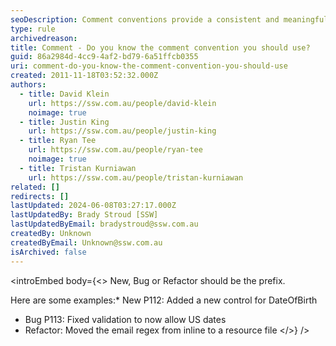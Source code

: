 ```yaml
---
seoDescription: Comment conventions provide a consistent and meaningful way to label comments in your code.
type: rule
archivedreason:
title: Comment - Do you know the comment convention you should use?
guid: 86a2984d-4cc9-4af2-bd79-6a51ffcb0355
uri: comment-do-you-know-the-comment-convention-you-should-use
created: 2011-11-18T03:52:32.000Z
authors:
  - title: David Klein
    url: https://ssw.com.au/people/david-klein
    noimage: true
  - title: Justin King
    url: https://ssw.com.au/people/justin-king
  - title: Ryan Tee
    url: https://ssw.com.au/people/ryan-tee
    noimage: true
  - title: Tristan Kurniawan
    url: https://ssw.com.au/people/tristan-kurniawan
related: []
redirects: []
lastUpdated: 2024-06-08T03:27:17.000Z
lastUpdatedBy: Brady Stroud [SSW]
lastUpdatedByEmail: bradystroud@ssw.com.au
createdBy: Unknown
createdByEmail: Unknown@ssw.com.au
isArchived: false
---
```


<introEmbed
  body={<>
New, Bug or Refactor should be the prefix.

Here are some examples:\* New P112: Added a new control for DateOfBirth

- Bug P113: Fixed validation to now allow US dates
- Refactor: Moved the email regex from inline to a resource file
  </>}
/>
